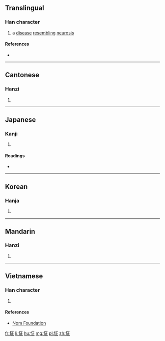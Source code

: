 ==Translingual==

===Han character===
{{Han char|rn=61|rad=心|as=05|sn=8|four=9101<sub>1</sub>|canj=心一卜一 (PMYM)|ids=⿰[[忄]][[正]]}}

# a [[disease]] [[resembling]] [[neurosis]]

====References====
* {{Han ref|kx=0380.140|dkj=10445|dj=0708.140|hdz=42283.050|uh=6014|ud=24596|bh=A9C3|bd=43459}}

----

==Cantonese==

===Hanzi===
{{yue-hanzi|jyut=zing1|y=jing1}}

# {{defn|lang=yue|sort=心05}}

----

==Japanese==

===Kanji===
{{ja-kanji|grade=|rs=心05}}

# {{defn|lang=ja|sort=心05}}

====Readings====
* {{ja-readings|on=[[せい]] (sei), [[しょう]] (shō)|kun=[[おそれあわてる]] (osoreawateru)}}

----

==Korean==

===Hanja===
{{ko-hanja|hangeul=정|eumhun=|rv=jeong|mr=chŏng|y=ceng}}

# {{defn|lang=ko|sort=心05}}

----

==Mandarin==

===Hanzi===
{{cmn-hanzi|pin=[[zhēng]] ([[zheng1]])|wg=cheng<sup>1</sup>}}

# {{defn|lang=cmn|sort=心05}}

----

==Vietnamese==

===Han character===
{{vi-readings|rs=心05| hanviet = chinh}}

# {{defn|lang=vi|sort=心05}}

====References====
*[http://nomfoundation.org/common/nom_details.php?codepoint=6014 Nom Foundation]

[[fr:怔]]
[[li:怔]]
[[hu:怔]]
[[mg:怔]]
[[pl:怔]]
[[zh:怔]]